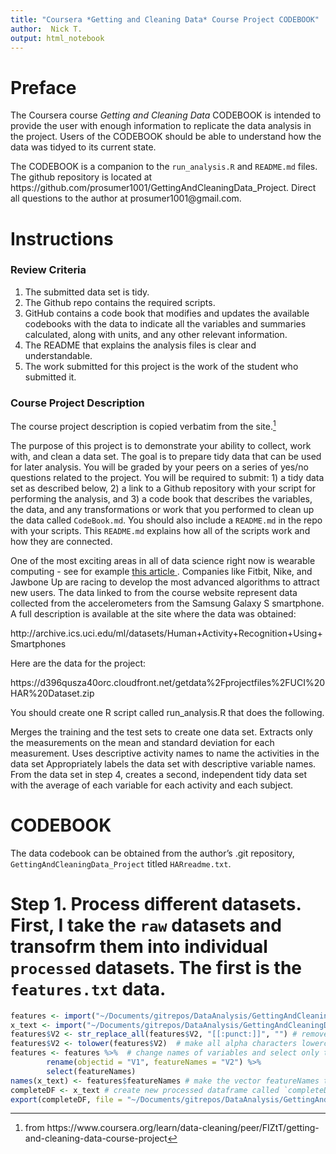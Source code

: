 ```yaml
---
title: "Coursera *Getting and Cleaning Data* Course Project CODEBOOK"
author:  Nick T.
output: html_notebook
---
```


# Preface 

The Coursera course *Getting and Cleaning Data* CODEBOOK is intended to provide the user with enough information to replicate the data analysis in the project.  Users of the CODEBOOK should be able to understand how the data was tidyed to its current state.  

The CODEBOOK is a companion to the `run_analysis.R` and `README.md` files.  The github repository is located at https://github.com/prosumer1001/GettingAndCleaningData_Project.  Direct all questions to the author at prosumer1001@gmail.com.

# Instructions

### Review Criteria

1. The submitted data set is tidy.
2. The Github repo contains the required scripts.
3. GitHub contains a code book that modifies and updates the available codebooks with the data to indicate all the variables and summaries calculated, along with units, and any other relevant information.
4. The README that explains the analysis files is clear and understandable.
5. The work submitted for this project is the work of the student who submitted it.

### Course Project Description 

The course project description is copied verbatim from the site.[^1]

The purpose of this project is to demonstrate your ability to collect, work with, and clean a data set. The goal is to prepare tidy data that can be used for later analysis. You will be graded by your peers on a series of yes/no questions related to the project. You will be required to submit: 1) a tidy data set as described below, 2) a link to a Github repository with your script for performing the analysis, and 3) a code book that describes the variables, the data, and any transformations or work that you performed to clean up the data called `CodeBook.md`. You should also include a `README.md` in the repo with your scripts. This `README.md` explains how all of the scripts work and how they are connected.

One of the most exciting areas in all of data science right now is wearable computing - see for example <a href="http://www.insideactivitytracking.com/data-science-activity-tracking-and-the-battle-for-the-worlds-top-sports-brand/" target="_blank" rel="noopener nofollow">this article </a>. Companies like Fitbit, Nike, and Jawbone Up are racing to develop the most advanced algorithms to attract new users. The data linked to from the course website represent data collected from the accelerometers from the Samsung Galaxy S smartphone. A full description is available at the site where the data was obtained:

http://archive.ics.uci.edu/ml/datasets/Human+Activity+Recognition+Using+Smartphones

Here are the data for the project:

https://d396qusza40orc.cloudfront.net/getdata%2Fprojectfiles%2FUCI%20HAR%20Dataset.zip

You should create one R script called run_analysis.R that does the following.

Merges the training and the test sets to create one data set.
Extracts only the measurements on the mean and standard deviation for each measurement.
Uses descriptive activity names to name the activities in the data set
Appropriately labels the data set with descriptive variable names.
From the data set in step 4, creates a second, independent tidy data set with the average of each variable for each activity and each subject.

# CODEBOOK

The data codebook can be obtained from the author's .git repository, `GettingAndCleaningData_Project` titled `HARreadme.txt`.

# Step 1. Process different datasets.  First, I take the `raw` datasets and transofrm them into individual `processed` datasets.  The first is the `features.txt` data.

```r
features <- import("~/Documents/gitrepos/DataAnalysis/GettingAndCleaningData_Project/Project/UCIHARDataset/features.txt") # import features.txt data into working environment
x_text <- import("~/Documents/gitrepos/DataAnalysis/GettingAndCleaningData_Project/Project/UCIHARDataset/test/x_test.txt") # import features.txt data into working environment
features$V2 <- str_replace_all(features$V2, "[[:punct:]]", "") # remove all punctuation and ensure there are no spaces
features$V2 <- tolower(features$V2)  # make all alpha characters lowercase
features <- features %>%  # change names of variables and select only the strings
        rename(objectid = "V1", featureNames = "V2") %>%
        select(featureNames)
names(x_text) <- features$featureNames # make the vector featureNames the column names for x_text
completeDF <- x_text # create new processed dataframe called `completeDF` that will ultimately have all the test data included once processed
export(completeDF, file = "~/Documents/gitrepos/DataAnalysis/GettingAndCleaningData_Project/Project/Data/Processed/completeDF.RData") # save processed data to appropriate directory
```






[^1]: from https://www.coursera.org/learn/data-cleaning/peer/FIZtT/getting-and-cleaning-data-course-project

